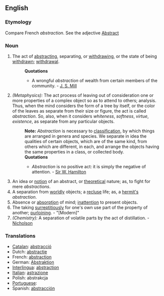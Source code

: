 ==English==

===Etymology===
Compare French ''abstraction''. See the adjective [[Abstract]]

===Noun===
{{en-noun-reg}}

# The act of [[abstracting]], separating, or [[withdrawing]], or the state of being [[withdrawn]]; [[withdrawal]].
#:'''Quotations'''
#:*A wrongful ''abstraction'' of wealth from certain members of the community. - [[J. S. Mill]]
# ''(Metaphysics):'' The act process of leaving out of consideration one or more properties of a complex object so as to attend to others; analysis. Thus, when the mind considers the form of a tree by itself, or the color of the leaves as separate from their size or figure, the act is called ''abstraction''. So, also, when it considers ''whiteness'', ''softness'', ''virtue'', ''existence'', as separate from any particular objects.
#:'''Note:''' ''Abstraction'' is necessary to [[classification]], by which things are arranged in genera and species. We separate in idea the qualities of certain objects, which are of the same kind, from others which are different, in each, and arrange the objects having the same properties in a class, or collected body.
#:'''Quotations'''
#:*''Abstraction'' is no positive act: it is simply the negative of attention. - [[Sir W. Hamilton]]
# An idea or [[notion]] of an abstract, or [[theoretical]] nature; as, to fight for mere ''abstractions''.
# A separation from [[worldly]] objects; a [[recluse]] life; as, a [[hermit's]] ''abstraction''.
# Absence or [[absorption]] of mind; [[inattention]] to present objects.
# The taking [[surreptitiously]] for one's own use part of the property of another; [[purloining]]. - "[Modern]"
# ''(Chemistry):'' A separation of volatile parts by the act of distillation. - [[Nicholson]]

===Translations===
*[[Catalan]]: [[abstracció]] {{f}}
*Dutch: [[abstractie]] {{f}}
*French: [[abstraction]] {{f}}
*German: [[Abstraktion]] {{f}}
*[[Interlingua]]: [[abstraction]]
*[[Italian]]: [[astrazione]] {{f}}
*Polish: abstrakcja {{f}}
*[[Portuguese]]: [[]]
*Spanish: [[abstracción]] {{f}}